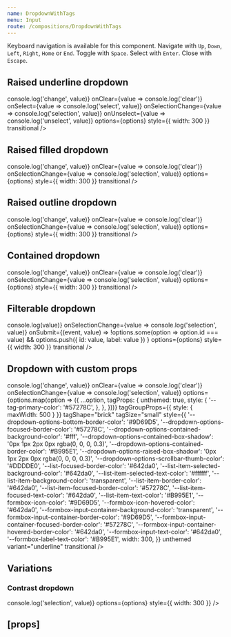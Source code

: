 ```yaml
---
name: DropdownWithTags
menu: Input
route: /compositions/DropdownWithTags
---
```



<PageTitle title="DropdownWithTags" src="compositions/Dropdown" />

Keyboard navigation is available for this component. Navigate with `Up`, `Down`, `Left`, `Right`, `Home` or `End`. Toggle with `Space`. Select with `Enter`. Close with `Escape`.

## Raised underline dropdown

<Playground>
  <ThemeWrapper style={{ height: '300px' }}>
    <div style={{ maxWidth: '100%', marginLeft: 20, marginRight: 20 }}>
      <DropdownWithTags
        initialSelected={[options[3]]}
        label="Super awesome dropdown"
        layout="raised"
        onChange={value => console.log('change', value)}
        onClear={value => console.log('clear')}
        onSelect={value => console.log('select', value)}
        onSelectionChange={value => console.log('selection', value)}
        onUnselect={value => console.log('unselect', value)}
        options={options}
        style={{ width: 300 }}
        transitional
      />
    </div>
  </ThemeWrapper>
</Playground>

## Raised filled dropdown

<Playground>
  <ThemeWrapper style={{ height: '300px' }}>
    <div style={{ maxWidth: '100%', marginLeft: 20, marginRight: 20 }}>
      <DropdownWithTags
        initialSelected={[options[3]]}
        inputVariant="filled"
        label="Super awesome dropdown"
        layout="raised"
        onChange={value => console.log('change', value)}
        onClear={value => console.log('clear')}
        onSelectionChange={value => console.log('selection', value)}
        options={options}
        style={{ width: 300 }}
        transitional
      />
    </div>
  </ThemeWrapper>
</Playground>

## Raised outline dropdown

<Playground>
  <ThemeWrapper style={{ height: '300px' }}>
    <div style={{ maxWidth: '100%', marginLeft: 20, marginRight: 20 }}>
      <DropdownWithTags
        initialSelected={[options[3]]}
        inputVariant="outline"
        label="Super awesome dropdown"
        layout="raised"
        onChange={value => console.log('change', value)}
        onClear={value => console.log('clear')}
        onSelectionChange={value => console.log('selection', value)}
        options={options}
        style={{ width: 300 }}
        transitional
      />
    </div>
  </ThemeWrapper>
</Playground>

## Contained dropdown

<Playground>
  <ThemeWrapper style={{ height: '300px' }}>
    <div style={{ maxWidth: '100%', marginLeft: 20, marginRight: 20 }}>
      <DropdownWithTags
        initialSelected={[options[3]]}
        label="Super awesome dropdown"
        layout="contained"
        onChange={value => console.log('change', value)}
        onClear={value => console.log('clear')}
        onSelectionChange={value => console.log('selection', value)}
        options={options}
        style={{ width: 300 }}
        transitional
      />
    </div>
  </ThemeWrapper>
</Playground>

## Filterable dropdown

<Playground>
  <ThemeWrapper style={{ height: '300px' }}>
    <div style={{ maxWidth: '100%', marginLeft: 20, marginRight: 20 }}>
      <DropdownWithTags
        getFilteredOptions={handleFilter}
        initialSelected={[options[3]]}
        label="Super awesome dropdown"
        onChange={value => console.log(value)}
        onSelectionChange={value => console.log('selection', value)}
        onSubmit={(event, value) =>
          !options.some(option => option.id === value) && options.push({ id: value, label: value })
        }
        options={options}
        style={{ width: 300 }}
        transitional
      />
    </div>
  </ThemeWrapper>
</Playground>

## Dropdown with custom props

<Playground>
  <ThemeWrapper style={{ height: '300px' }}>
    <div style={{ maxWidth: '100%', marginLeft: 20, marginRight: 20 }}>
      <DropdownWithTags
        initialSelected={[options[3]]}
        label="Super awesome dropdown"
        layout="contained"
        onChange={value => console.log('change', value)}
        onClear={value => console.log('clear')}
        onSelectionChange={value => console.log('selection', value)}
        options={options.map(option => ({
          ...option,
          tagProps: {
            unthemed: true,
            style: {
              '--tag-primary-color': '#57278C',
            },
          },
        }))}
        tagGroupProps={{ style: { maxWidth: 500 } }}
        tagShape="brick"
        tagSize="small"
        style={{
          '--dropdown-options-bottom-border-color': '#9D69D5',
          '--dropdown-options-focused-border-color': '#57278C',
          '--dropdown-options-contained-background-color': '#fff',
          '--dropdown-options-contained-box-shadow': '0px 1px 2px 0px rgba(0, 0, 0, 0.3)',
          '--dropdown-options-contained-border-color': '#B995E1',
          '--dropdown-options-raised-box-shadow': '0px 1px 2px 0px rgba(0, 0, 0, 0.3)',
          '--dropdown-options-scrollbar-thumb-color': '#DDDDE0',
          '--list-focused-border-color': '#642da0',
          '--list-item-selected-background-color': '#642da0',
          '--list-item-selected-text-color': '#ffffff',
          '--list-item-background-color': 'transparent',
          '--list-item-border-color': '#642da0',
          '--list-item-focused-border-color': '#57278C',
          '--list-item-focused-text-color': '#642da0',
          '--list-item-text-color': '#B995E1',
          '--formbox-icon-color': '#9D69D5',
          '--formbox-icon-hovered-color': '#642da0',
          '--formbox-input-container-background-color': 'transparent',
          '--formbox-input-container-border-color': '#9D69D5',
          '--formbox-input-container-focused-border-color': '#57278C',
          '--formbox-input-container-hovered-border-color': '#642da0',
          '--formbox-input-text-color': '#642da0',
          '--formbox-label-text-color': '#B995E1',
          width: 300,
        }}
        unthemed
        variant="underline"
        transitional
      />
    </div>
  </ThemeWrapper>
</Playground>

## Variations

### Contrast dropdown

<Playground>
  <ThemeWrapper contrast style={{ height: '300px' }}>
    <div style={{ maxWidth: '100%', marginLeft: 20, marginRight: 20 }}>
      <DropdownWithTags
        contrast
        id="demo-contrast-dropdown"
        initialSelected={[options[3]]}
        label="Super awesome dropdown"
        onSelectionChange={value => console.log('selection', value)}
        options={options}
        style={{ width: 300 }}
      />
    </div>
  </ThemeWrapper>
</Playground>

## \[props\]

<Props of={DropdownWithTags} />
